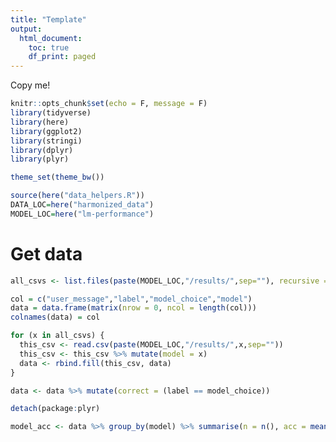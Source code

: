 ```yaml
---
title: "Template"
output:
  html_document:
    toc: true
    df_print: paged
---
```


Copy me!

```r
knitr::opts_chunk$set(echo = F, message = F)
library(tidyverse)
library(here)
library(ggplot2)
library(stringi)
library(dplyr)
library(plyr)

theme_set(theme_bw())

source(here("data_helpers.R"))
DATA_LOC=here("harmonized_data")
MODEL_LOC=here("lm-performance")
```


# Get data

```r

all_csvs <- list.files(paste(MODEL_LOC,"/results/",sep=""), recursive = TRUE, full.names = FALSE)

col = c("user_message","label","model_choice","model")
data = data.frame(matrix(nrow = 0, ncol = length(col)))
colnames(data) = col

for (x in all_csvs) {
  this_csv <- read.csv(paste(MODEL_LOC,"/results/",x,sep=""))
  this_csv <- this_csv %>% mutate(model = x)
  data <- rbind.fill(this_csv, data)
}

data <- data %>% mutate(correct = (label == model_choice))

detach(package:plyr)

```

```r

model_acc <- data %>% group_by(model) %>% summarise(n = n(), acc = mean(correct))

```